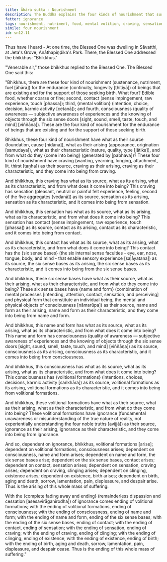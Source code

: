 ```yaml
---
title: Āhāra sutta - Nourishment
description: The Buddha explains the four kinds of nourishment that sustain beings that are existing and support those seeking birth, and how they arise from craving.
fetter: ignorance
tags: nourishment, nutriment, food, mental volition, craving, sensation, feeling, contact, six sense bases, name and form, consciousness, volitional formations, ignorance, suffering, dependent origination, dependent co-arising, sn, sn12-21, sn12
simile: four nourishment
id: sn12.11
---
```


Thus have I heard - At one time, the Blessed One was dwelling in Sāvatthi, at Jeta's Grove, Anāthapiṇḍika's Park. There, the Blessed One addressed the bhikkhus: "Bhikkhus."

"Venerable sir," those bhikkhus replied to the Blessed One. The Blessed One said this:

"Bhikkhus, there are these four kind of nourishment (sustenance, nutriment, fuel [āhāra]) for the endurance (continuity, longevity [ṭhitiyā]) of beings that are existing and for the support of those seeking birth. What four? Edible food, whether coarse or fine; second, contact (sense impingement, raw experience, touch [phassa]); third, \{mental volition} (intention, choice, decision, karmic activity [cetanā]); and fourth, consciousness (quality of awareness — subjective awareness of experiences and the knowing of objects through the six sense doors [sight, sound, smell, taste, touch, and mind] [viññāṇa]). These are the four kind of nourishment for the endurance of beings that are existing and for the support of those seeking birth.

Bhikkhus, these four kind of nourishment have what as their source (foundation, cause [nidāna]), what as their arising (appearance, origination [samudaya]), what as their characteristic (nature, quality, type [jātika]), and from what do they \{come into being} (generated by [pabhava])? These four kind of nourishment have craving (wanting, yearning, longing, attachment, lit. thirst [taṇha]) as their source, craving as their arising, craving as their characteristic, and they come into being from craving.

And bhikkhus, this craving has what as its source, what as its arising, what as its characteristic, and from what does it come into being? This craving has sensation (pleasant, neutral or painful felt experience, feeling, second of the five aggregates [vedanā]) as its source, sensation as its arising, sensation as its characteristic, and it comes into being from sensation.

And bhikkhus, this sensation has what as its source, what as its arising, what as its characteristic, and from what does it come into being? This sensation has contact (sense impingement, raw experience, touch [phassa]) as its source, contact as its arising, contact as its characteristic, and it comes into being from contact.

And bhikkhus, this contact has what as its source, what as its arising, what as its characteristic, and from what does it come into being? This contact has the \{six sense bases} (the six internal sense faculties - eye, ear, nose, tongue, body, and mind - that enable sensory experience [saḷāyatana]) as its source, the six sense bases as its arising, the six sense bases as its characteristic, and it comes into being from the six sense bases.

And bhikkhus, these six sense bases have what as their source, what as their arising, what as their characteristic, and from what do they come into being? These six sense bases have \{name and form} (combination of mental processes [intending, attention, contact, sensation, and perceiving] and physical form that constitute an individual being, the mental and physical objects of consciousness [nāmarūpa]) as their source, name and form as their arising, name and form as their characteristic, and they come into being from name and form.

And bhikkhus, this name and form has what as its source, what as its arising, what as its characteristic, and from what does it come into being? This name and form has consciousness (quality of awareness — subjective awareness of experiences and the knowing of objects through the six sense doors [sight, sound, smell, taste, touch, and mind] [viññāṇa]) as its source, consciousness as its arising, consciousness as its characteristic, and it comes into being from consciousness.

And bhikkhus, this consciousness has what as its source, what as its arising, what as its characteristic, and from what does it come into being? This consciousness has \{volitional formations} (intentions, choices, decisions, karmic activity [saṅkhāra]) as its source, volitional formations as its arising, volitional formations as its characteristic, and it comes into being from volitional formations.

And bhikkhus, these volitional formations have what as their source, what as their arising, what as their characteristic, and from what do they come into being? These volitional formations have ignorance (fundamental unawareness or misunderstanding of the true nature of reality, not experientially understanding the four noble truths [avijjā]) as their source, ignorance as their arising, ignorance as their characteristic, and they come into being from ignorance.

And so, dependent on ignorance, bhikkhus, volitional formations [arise]; dependent on volitional formations, consciousness arises; dependent on consciousness, name and form arises; dependent on name and form, the six sense bases arise; dependent on the six sense bases, contact arises; dependent on contact, sensation arises; dependent on sensation, craving arises; dependent on craving, clinging arises; dependent on clinging, existence arises; dependent on existence, birth arises; dependent on birth, aging and death, sorrow, lamentation, pain, displeasure, and despair arise. Thus is the arising of this whole mass of suffering.

With the \{complete fading away and ending} (remainderless dispassion and cessation [asesavirāganirodha]) of ignorance comes ending of volitional formations; with the ending of volitional formations, ending of consciousness; with the ending of consciousness, ending of name and form; with the ending of name and form, ending of the six sense bases; with the ending of the six sense bases, ending of contact; with the ending of contact, ending of sensation; with the ending of sensation, ending of craving; with the ending of craving, ending of clinging; with the ending of clinging, ending of existence; with the ending of existence, ending of birth; with the ending of birth, aging and death, sorrow, lamentation, pain, displeasure, and despair cease. Thus is the ending of this whole mass of suffering."